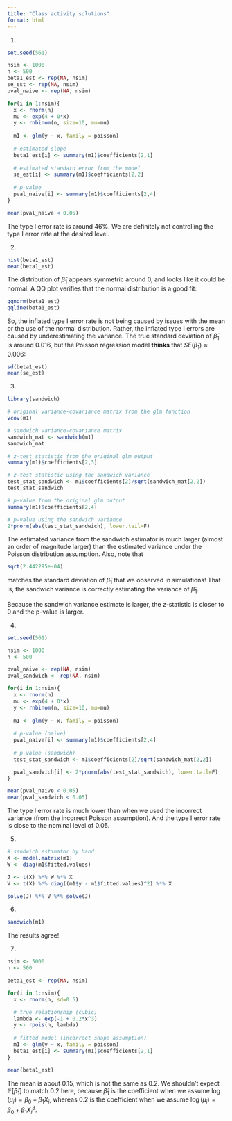 ```yaml
---
title: "Class activity solutions"
format: html
---
```


1.

```r
set.seed(561)

nsim <- 1000
n <- 500
beta1_est <- rep(NA, nsim)
se_est <- rep(NA, nsim)
pval_naive <- rep(NA, nsim)

for(i in 1:nsim){
  x <- rnorm(n)
  mu <- exp(4 + 0*x)
  y <- rnbinom(n, size=10, mu=mu)
  
  m1 <- glm(y ~ x, family = poisson)
  
  # estimated slope
  beta1_est[i] <- summary(m1)$coefficients[2,1]
  
  # estimated standard error from the model
  se_est[i] <- summary(m1)$coefficients[2,2]
  
  # p-value
  pval_naive[i] <- summary(m1)$coefficients[2,4]
}

mean(pval_naive < 0.05)
```

The type I error rate is around 46%. We are definitely not controlling the type I error rate at the desired level.

2.

```r
hist(beta1_est)
mean(beta1_est)
```

The distribution of $\widehat{\beta}_1$ appears symmetric around 0, and looks like it could be normal. A QQ plot verifies that the normal distribution is a good fit:

```r
qqnorm(beta1_est)
qqline(beta1_est)
```

So, the inflated type I error rate is not being caused by issues with the mean or the use of the normal distribution. Rather, the inflated type I errors are caused by underestimating the variance. The true standard deviation of $\widehat{\beta}_1$ is around 0.016, but the Poisson regression model **thinks** that $SE(\widehat{\beta}_1) \approx 0.006$:

```r
sd(beta1_est)
mean(se_est)
```

3.

```r
library(sandwich)

# original variance-covariance matrix from the glm function
vcov(m1)

# sandwich variance-covariance matrix
sandwich_mat <- sandwich(m1)
sandwich_mat

# z-test statistic from the original glm output
summary(m1)$coefficients[2,3]

# z-test statistic using the sandwich variance
test_stat_sandwich <- m1$coefficients[2]/sqrt(sandwich_mat[2,2])
test_stat_sandwich

# p-value from the original glm output
summary(m1)$coefficients[2,4]

# p-value using the sandwich variance
2*pnorm(abs(test_stat_sandwich), lower.tail=F)
```
The estimated variance from the sandwich estimator is much larger (almost an order of magnitude larger) than the estimated variance under the Poisson distribution assumption. Also, note that

```r
sqrt(2.442295e-04)
```

matches the standard deviation of $\widehat{\beta}_1$ that we observed in simulations! That is, the sandwich variance is correctly estimating the variance of $\widehat{\beta}_1$.

Because the sandwich variance estimate is larger, the z-statistic is closer to 0 and the p-value is larger.

4.

```r
set.seed(561)

nsim <- 1000
n <- 500

pval_naive <- rep(NA, nsim)
pval_sandwich <- rep(NA, nsim)

for(i in 1:nsim){
  x <- rnorm(n)
  mu <- exp(4 + 0*x)
  y <- rnbinom(n, size=10, mu=mu)
  
  m1 <- glm(y ~ x, family = poisson)
  
  # p-value (naive)
  pval_naive[i] <- summary(m1)$coefficients[2,4]
  
  # p-value (sandwich)
  test_stat_sandwich <- m1$coefficients[2]/sqrt(sandwich_mat[2,2])

  pval_sandwich[i] <- 2*pnorm(abs(test_stat_sandwich), lower.tail=F)
}

mean(pval_naive < 0.05)
mean(pval_sandwich < 0.05)
```

The type I error rate is much lower than when we used the incorrect variance (from the incorrect Poisson assumption). And the type I error rate is close to the nominal level of 0.05.

5.

```r
# sandwich estimator by hand
X <- model.matrix(m1)
W <- diag(m1$fitted.values)

J <- t(X) %*% W %*% X
V <- t(X) %*% diag((m1$y - m1$fitted.values)^2) %*% X

solve(J) %*% V %*% solve(J)
```

6.

```r
sandwich(m1)
```

The results agree!

7.

```r
nsim <- 5000
n <- 500

beta1_est <- rep(NA, nsim)

for(i in 1:nsim){
  x <- rnorm(n, sd=0.5)

  # true relationship (cubic)
  lambda <- exp(-1 + 0.2*x^3)
  y <- rpois(n, lambda)
  
  # fitted model (incorrect shape assumption)
  m1 <- glm(y ~ x, family = poisson)
  beta1_est[i] <- summary(m1)$coefficients[2,1]
}

mean(beta1_est)

```

The mean is about 0.15, which is not the same as 0.2. We shouldn't expect $\mathbb{E}[\widehat{\beta}_1]$ to match 0.2 here, because $\widehat{\beta}_1$ is the coefficient when we assume $\log(\mu_i) = \beta_0 + \beta_1 X_i$, whereas 0.2 is the coefficient when we assume $\log(\mu_i) = \beta_0 + \beta_1 X_i^3$.








